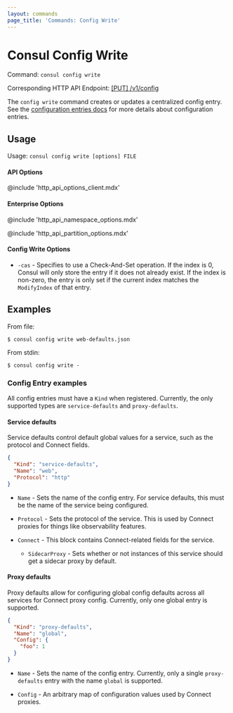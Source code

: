 ```yaml
---
layout: commands
page_title: 'Commands: Config Write'
---
```


# Consul Config Write

Command: `consul config write`

Corresponding HTTP API Endpoint: [\[PUT\] /v1/config](https://www.consul.io/api-docs/config#apply-configuration)

The `config write` command creates or updates a centralized config entry.
See the [configuration entries docs](/docs/agent/config-entries) for more
details about configuration entries.

## Usage

Usage: `consul config write [options] FILE`

#### API Options

@include 'http_api_options_client.mdx'

#### Enterprise Options

@include 'http_api_namespace_options.mdx'

@include 'http_api_partition_options.mdx'

#### Config Write Options

- `-cas` - Specifies to use a Check-And-Set operation. If the index is
  0, Consul will only store the entry if it does not already exist. If the index is
  non-zero, the entry is only set if the current index matches the `ModifyIndex`
  of that entry.

## Examples

From file:

    $ consul config write web-defaults.json

From stdin:

    $ consul config write -

### Config Entry examples

All config entries must have a `Kind` when registered. Currently, the only
supported types are `service-defaults` and `proxy-defaults`.

#### Service defaults

Service defaults control default global values for a service, such as the
protocol and Connect fields.

```json
{
  "Kind": "service-defaults",
  "Name": "web",
  "Protocol": "http"
}
```

- `Name` - Sets the name of the config entry. For service defaults, this must be
  the name of the service being configured.

- `Protocol` - Sets the protocol of the service. This is used by Connect proxies
  for things like observability features.

- `Connect` - This block contains Connect-related fields for the service.

  - `SidecarProxy` - Sets whether or not instances of this service should get a
    sidecar proxy by default.

#### Proxy defaults

Proxy defaults allow for configuring global config defaults across all services
for Connect proxy config. Currently, only one global entry is supported.

```json
{
  "Kind": "proxy-defaults",
  "Name": "global",
  "Config": {
    "foo": 1
  }
}
```

- `Name` - Sets the name of the config entry. Currently, only a single `proxy-defaults`
  entry with the name `global` is supported.

* `Config` - An arbitrary map of configuration values used by Connect proxies.
